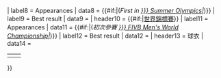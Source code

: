 {{infobox
| bodyclass  = vcard
| title      = {{{name|<includeonly>{{PAGENAME}}</includeonly>}}}
| image      = [[File:{{{image|Sin bandera.svg|}}}|180px|border|Flag]]
| label1     = 排球協會
| data1      = {{{federation|}}}
| label2     = 排球聯合會
| data2      = {{{confederation|}}}
| label3     = Website
| data3      = {{{website|}}}
| label4     = Manager
| data4      = {{{manager|}}}
| label5     = 總教練
| data5      = {{{coach|}}}
| label6     = [[国际排球联合会世界排名|FIVB 排名]]
| data6      = {{{FIVB rank|}}} (從 {{{rank date|}}})
| header7    = {{#if:{{{Olympic apps|}}}|[[夏季奧林匹克運動會排球比賽|奧運]]}}
| label8     = Appearances
| data8      = {{{Olympic apps|}}} {{#if:{{{Olympic first|}}}|(''First in [[Volleyball at the {{{Olympic first|}}} Summer Olympics|{{{Olympic first}}}]]'')}}
| label9     = Best result
| data9      = {{{Olympic best|}}}
| header10   = {{#if:{{{World Champs apps|}}}|[[世界排球錦標賽|世界錦標賽]]}}
| label11    = Appearances
| data11     = {{{World Champs apps|}}} {{#if:{{{World Champs first|}}}|(''初次參賽 [[{{{World Champs first|}}} FIVB Men's World Championship|{{{World Champs first}}}]]'')}}
| label12    = Best result
| data12     = {{{World Champs best|}}}
| header13   = 球衣
| data14     = <table style="width: 100%; text-align: center">
<tr>
<td class="borderless">{{排球球衣|
   title        =主場|
   leftarm      ={{{leftarm1|ffffff}}}|
   body         ={{{body1|ffffff}}}|
   rightarm     ={{{rightarm1|ffffff}}}|
   pattern_b    ={{{pattern_b1|_unknown}}}|
   shorts       ={{{shorts1|ffffff}}}|
   pattern_s    ={{{pattern_s1|}}}
}}
<td class="borderless">{{排球球衣|
   title        =客場|
   leftarm      ={{{leftarm2|ffffff}}}|
   body         ={{{body2|ffffff}}}|
   rightarm     ={{{rightarm2|ffffff}}}|
   pattern_b    ={{{pattern_b2|_unknown}}}|
   shorts       ={{{shorts2|ffffff}}}|
   pattern_s    ={{{pattern_s2|}}}
}}

</td></tr></table>
}}<noinclude>{{documentation}}</noinclude>